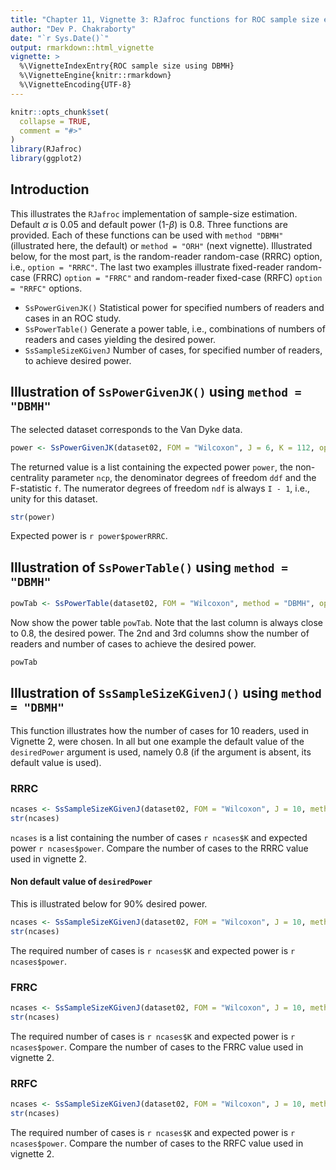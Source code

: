 ```yaml
---
title: "Chapter 11, Vignette 3: RJafroc functions for ROC sample size estimation using DBMH method"
author: "Dev P. Chakraborty"
date: "`r Sys.Date()`"
output: rmarkdown::html_vignette
vignette: >
  %\VignetteIndexEntry{ROC sample size using DBMH}
  %\VignetteEngine{knitr::rmarkdown}
  %\VignetteEncoding{UTF-8}
---
```


```r
knitr::opts_chunk$set(
  collapse = TRUE,
  comment = "#>"
)
library(RJafroc)
library(ggplot2)
```

## Introduction
This illustrates the `RJafroc` implementation of sample-size estimation. Default $\alpha$ is 0.05 and default power (1-$\beta$) is 0.8. Three functions are provided. Each of these functions can be used with `method "DBMH"` (illustrated here, the default) or `method = "ORH"` (next vignette). Illustrated below, for the most part, is the random-reader random-case (RRRC) option, i.e., `option = "RRRC"`. The last two examples illustrate fixed-reader random-case (FRRC) `option = "FRRC"` and random-reader fixed-case (RRFC) `option = "RRFC"` options.

* `SsPowerGivenJK()` 
    Statistical power for specified numbers of readers and cases in an ROC study.
* `SsPowerTable()` 
    Generate a power table, i.e., combinations of numbers of readers and cases yielding the desired power.
* `SsSampleSizeKGivenJ` 
    Number of cases, for specified number of readers, to achieve desired power.

## Illustration of `SsPowerGivenJK()` using `method = "DBMH"`

The selected dataset corresponds to the Van Dyke data.
```r
power <- SsPowerGivenJK(dataset02, FOM = "Wilcoxon", J = 6, K = 112, option = "RRRC")
````

The returned value is a list containing the expected power `power`, the non-centrality parameter `ncp`, the denominator degrees of freedom `ddf` and the F-statistic `f`. The numerator degrees of freedom `ndf` is always `I - 1`, i.e., unity for this dataset.

```r
str(power)
````

Expected power is `r power$powerRRRC`.


## Illustration of `SsPowerTable()` using `method = "DBMH"`

```r
powTab <- SsPowerTable(dataset02, FOM = "Wilcoxon", method = "DBMH", option = "RRRC")
````

Now show the power table `powTab`. Note that the last column is always close to 0.8, the desired power. The 2nd and 3rd columns show the number of readers and number of cases to achieve the desired power.

```r
powTab
````

## Illustration of `SsSampleSizeKGivenJ()` using `method = "DBMH"`

This function illustrates how the number of cases for 10 readers, used in Vignette 2, were chosen. In all but one example the default value of the `desiredPower` argument is used, namely 0.8 (if the argument is absent, its default value is used).

### RRRC

```r
ncases <- SsSampleSizeKGivenJ(dataset02, FOM = "Wilcoxon", J = 10, method = "DBMH", option = "RRRC")
str(ncases)
````

`ncases` is a list containing the number of cases `r ncases$K` and expected power `r ncases$power`. Compare the number of cases to the RRRC value used in vignette 2.

#### Non default value of `desiredPower`
This is illustrated below for 90% desired power.

```r
ncases <- SsSampleSizeKGivenJ(dataset02, FOM = "Wilcoxon", J = 10, method = "DBMH", option = "RRRC", desiredPower = 0.9)
str(ncases)
````

The required number of cases is `r ncases$K` and expected power is `r ncases$power`. 

### FRRC

```r
ncases <- SsSampleSizeKGivenJ(dataset02, FOM = "Wilcoxon", J = 10, method = "DBMH", option = "FRRC")
str(ncases)
````

The required number of cases is `r ncases$K` and expected power is `r ncases$power`. Compare the number of cases to the FRRC value used in vignette 2.

### RRFC

```r
ncases <- SsSampleSizeKGivenJ(dataset02, FOM = "Wilcoxon", J = 10, method = "DBMH", option = "RRFC")
str(ncases)
````

The required number of cases is `r ncases$K` and expected power is `r ncases$power`. Compare the number of cases to the RRFC value used in vignette 2.


